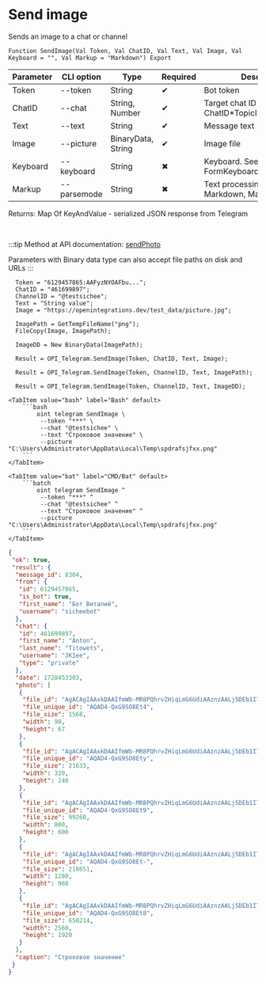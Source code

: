 ﻿---
sidebar_position: 2
---


# Send image
 Sends an image to a chat or channel



`Function SendImage(Val Token, Val ChatID, Val Text, Val Image, Val Keyboard = "", Val Markup = "Markdown") Export`

  | Parameter | CLI option | Type | Required | Description |
  |-|-|-|-|-|
  | Token | --token | String | &#x2714; | Bot token |
  | ChatID | --chat | String, Number | &#x2714; | Target chat ID or ChatID*TopicID |
  | Text | --text | String | &#x2714; | Message text |
  | Image | --picture | BinaryData, String | &#x2714; | Image file |
  | Keyboard | --keyboard | String | &#x2716; | Keyboard. See FormKeyboardFromButtonArray |
  | Markup | --parsemode | String | &#x2716; | Text processing type (HTML, Markdown, MarkdownV2) |

  
  Returns:  Map Of KeyAndValue - serialized JSON response from Telegram

<br/>

:::tip
Method at API documentation: [sendPhoto](https://core.telegram.org/bots/api#sendphoto)

Parameters with Binary data type can also accept file paths on disk and URLs
:::
<br/>



```bsl title="1C:Enterprise/OneScript code example"
  Token = "6129457865:AAFyzNYOAFbu...";
  ChatID = "461699897";
  ChannelID = "@testsichee";
  Text = "String value";
  Image = "https://openintegrations.dev/test_data/picture.jpg";
  
  ImagePath = GetTempFileName("png");
  FileCopy(Image, ImagePath);
  
  ImageDD = New BinaryData(ImagePath);
  
  Result = OPI_Telegram.SendImage(Token, ChatID, Text, Image);
  
  Result = OPI_Telegram.SendImage(Token, ChannelID, Text, ImagePath);
  
  Result = OPI_Telegram.SendImage(Token, ChannelID, Text, ImageDD);
```
 

 <Tabs>
  
    <TabItem value="bash" label="Bash" default>
        ```bash
            oint telegram SendImage \
             --token "***" \
             --chat "@testsichee" \
             --text "Строковое значение" \
             --picture "C:\Users\Administrator\AppData\Local\Temp\spdrafsjfxx.png"
        ```
    </TabItem>
  
    <TabItem value="bat" label="CMD/Bat" default>
        ```batch
            oint telegram SendImage ^
             --token "***" ^
             --chat "@testsichee" ^
             --text "Строковое значение" ^
             --picture "C:\Users\Administrator\AppData\Local\Temp\spdrafsjfxx.png"
        ```
    </TabItem>
</Tabs>


```json title="Result"
{
 "ok": true,
 "result": {
  "message_id": 8304,
  "from": {
   "id": 6129457865,
   "is_bot": true,
   "first_name": "Бот Виталий",
   "username": "sicheebot"
  },
  "chat": {
   "id": 461699897,
   "first_name": "Anton",
   "last_name": "Titowets",
   "username": "JKIee",
   "type": "private"
  },
  "date": 1728453303,
  "photo": [
   {
    "file_id": "AgACAgIAAxkDAAIfmWb-MR8PQhrvZHiqLmG6UdiAAznzAALj5DEb1I7wSxB3bmqDIveAAQADAgADcwADNgQ",
    "file_unique_id": "AQAD4-QxG9SO8Et4",
    "file_size": 1568,
    "width": 90,
    "height": 67
   },
   {
    "file_id": "AgACAgIAAxkDAAIfmWb-MR8PQhrvZHiqLmG6UdiAAznzAALj5DEb1I7wSxB3bmqDIveAAQADAgADbQADNgQ",
    "file_unique_id": "AQAD4-QxG9SO8Ety",
    "file_size": 21633,
    "width": 320,
    "height": 240
   },
   {
    "file_id": "AgACAgIAAxkDAAIfmWb-MR8PQhrvZHiqLmG6UdiAAznzAALj5DEb1I7wSxB3bmqDIveAAQADAgADeAADNgQ",
    "file_unique_id": "AQAD4-QxG9SO8Et9",
    "file_size": 99260,
    "width": 800,
    "height": 600
   },
   {
    "file_id": "AgACAgIAAxkDAAIfmWb-MR8PQhrvZHiqLmG6UdiAAznzAALj5DEb1I7wSxB3bmqDIveAAQADAgADeQADNgQ",
    "file_unique_id": "AQAD4-QxG9SO8Et-",
    "file_size": 218651,
    "width": 1280,
    "height": 960
   },
   {
    "file_id": "AgACAgIAAxkDAAIfmWb-MR8PQhrvZHiqLmG6UdiAAznzAALj5DEb1I7wSxB3bmqDIveAAQADAgADdwADNgQ",
    "file_unique_id": "AQAD4-QxG9SO8Et8",
    "file_size": 650214,
    "width": 2560,
    "height": 1920
   }
  ],
  "caption": "Строковое значение"
 }
}
```
